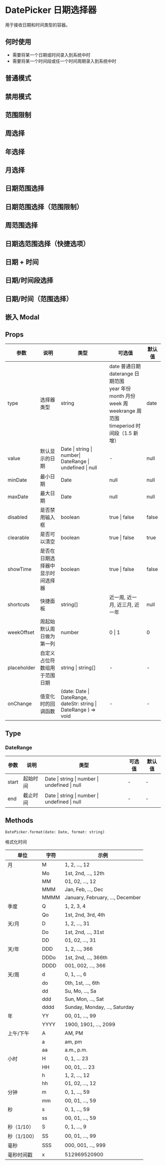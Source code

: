 # DatePicker 日期选择器

用于接收日期和时间类型的容器。

## 何时使用

- 需要将某一个日期或时间录入到系统中时
- 需要将某一个时间段或任一个时间周期录入到系统中时

## 普通模式


<DemoNormal />

## 禁用模式


<DemoBan />

## 范围限制


<DemoBanDate />

## 周选择


<DemoWeek />

## 年选择


<DemoYear />

## 月选择


<DemoMonth />

## 日期范围选择


<DemoScope />

## 日期范围选择（范围限制）


<DemoScopeBan />

## 周范围选择


<DemoWeekScope />

## 日期选范围选择（快捷选项）


<DemoFastCheck />

## 日期 + 时间


<DemoDateTime />

## 日期/时间段选择


<DemoDateTimeCheck />

## 日期/时间（范围选择）


<DemoDateTimeScope />

## 嵌入 Modal


<DemoModal />

## Props

| 参数        | 说明                              | 类型                                               | 可选值                                                                                                                                       | 默认值 |
| ----------- | --------------------------------- | -------------------------------------------------- | -------------------------------------------------------------------------------------------------------------------------------------------- | ------ |
| type        | 选择器类型                        | string                                             | date 普通日期 <br/> daterange 日期范围<br/> year 年份<br/> month 月份<br/> week 周<br/> weekrange 周范围 <br/> timeperiod 时间段（1.5 新增） | date   |
| value       | 默认显示的日期                    | Date \| string \| number\| DateRange \| undefined \| null | -                                                                                                                                           | null   |
| minDate     | 最小日期                          | Date                                               | null                                                                                                                                         | null   |
| maxDate     | 最大日期                          | Date                                               | null                                                                                                                                         | null   |
| disabled    | 是否禁用输入框                    | boolean                                            | true \| false                                                                                                                                | false  |
| clearable   | 是否可以清空                      | boolean                                            | true \| false                                                                                                                                | true   |
| showTime    | 是否在日期选择器中显示时间选择器  | boolean                                            | true \| false                                                                                                                                | false  |
| shortcuts   | 快捷面板                          | string[]                                              | 近一周, 近一月, 近三月, 近一年                                                                                                               | null   |
| weekOffset  | 周起始<br/>默认周日做为第一列     | number                                             | 0 \| 1                                                                                                                                          | 0      |
| placeholder | 自定义占位符<br/>数组用于范围日期 | string \| string[]                                    | -                                                                                                                                            | -      |
| onChange    | 值变化时的回调函数                | (date: Date \| DateRange, dateStr: string \| DateRange ) => void                                    | -                                                                                                | -      |


## Type
### DateRange
| 参数     | 说明            | 类型             | 可选值 | 默认值 |
| -------- | --------------- | ---------------- | ------ | ------ |
| start    | 起始时间    | Date \| string \| number \| undefined \| null          | -      | -      |
| end       | 截止时间 | Date \| string \| number \| undefined \| null | -      | -      |

## Methods

`DatePicker.format(date: Date, format: string)`

格式化时间

| 单位        | 字符 | 示例                             |
| ----------- | ---- | -------------------------------- |
| 月          | M    | 1, 2, ..., 12                    |
| &nbsp;      | Mo   | 1st, 2nd, ..., 12th              |
| &nbsp;      | MM   | 01, 02, ..., 12                  |
| &nbsp;      | MMM  | Jan, Feb, ..., Dec               |
| &nbsp;      | MMMM | January, February, ..., December |
| 季度        | Q    | 1, 2, 3, 4                       |
| &nbsp;      | Qo   | 1st, 2nd, 3rd, 4th               |
| 天/月       | D    | 1, 2, ..., 31                    |
| &nbsp;      | Do   | 1st, 2nd, ..., 31st              |
| &nbsp;      | DD   | 01, 02, ..., 31                  |
| 天/年       | DDD  | 1, 2, ..., 366                   |
| &nbsp;      | DDDo | 1st, 2nd, ..., 366th             |
| &nbsp;      | DDDD | 001, 002, ..., 366               |
| 天/周       | d    | 0, 1, ..., 6                     |
| &nbsp;      | do   | 0th, 1st, ..., 6th               |
| &nbsp;      | dd   | Su, Mo, ..., Sa                  |
| &nbsp;      | ddd  | Sun, Mon, ..., Sat               |
| &nbsp;      | dddd | Sunday, Monday, ..., Saturday    |
| 年          | YY   | 00, 01, ..., 99                  |
| &nbsp;      | YYYY | 1900, 1901, ..., 2099            |
| 上午/下午   | A    | AM, PM                           |
| &nbsp;      | a    | am, pm                           |
| &nbsp;      | aa   | a.m., p.m.                       |
| 小时        | H    | 0, 1, ... 23                     |
| &nbsp;      | HH   | 00, 01, ... 23                   |
| &nbsp;      | h    | 1, 2, ..., 12                    |
| &nbsp;      | hh   | 01, 02, ..., 12                  |
| 分钟        | m    | 0, 1, ..., 59                    |
| &nbsp;      | mm   | 00, 01, ..., 59                  |
| 秒          | s    | 0, 1, ..., 59                    |
| &nbsp;      | ss   | 00, 01, ..., 59                  |
| 秒（1/10）  | S    | 0, 1, ..., 9                     |
| 秒（1/100） | SS   | 00, 01, ..., 99                  |
| 毫秒        | SSS  | 000, 001, ..., 999               |
| 毫秒时间戳  | x    | 512969520900                     |
